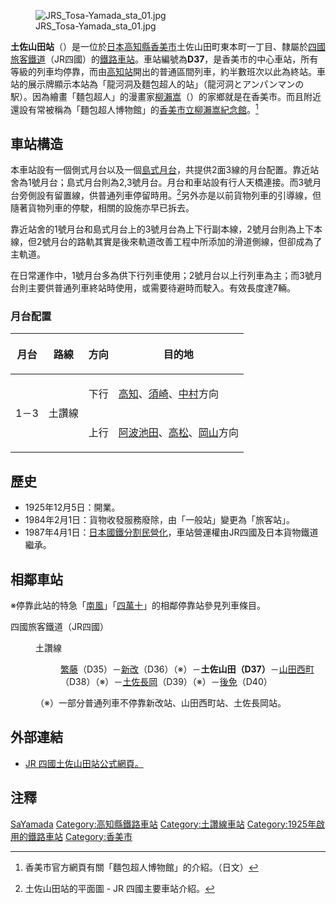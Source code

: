 {{noteTA
|T=zh-tw:土佐山田車站; zh-cn:土佐山田站; zh-hk:土佐山田站;
|1=zh-tw:土佐山田車站; zh-cn:土佐山田站; zh-hk:土佐山田站;
}}
{{日本車站資訊
|公司色     = #1cadca
|文字色     =
|站名       = 土佐山田站
|圖片       = JR-Shikoku-Tosa-YamadaStation.jpg
|pxl       =
|圖片說明   = 土佐山田站舍，2006年攝
|日文原名 = 土佐山田
|平假名   = とさやまだ
|羅馬拼音   = Tosa-Yamada
|前一站     = D36 [[新改站|新改]]
|後一站     = [[山田西町站|山田西町]] D38
|前一站距離      = 7.4
|後一站距離      = 0.8
|電報略號   = ヤマ
|車站編號     = {{車站編號c|#e25885|D37}}
|所屬公司 = [[四國旅客鐵道|四國旅客鐵道]]（JR四國）
|所屬路線   = {{Color|#e25885|■}}[[土讚線|土讚線]]
|距離     = 111.3
|起站     = [[多度津站|多度津]]
|所在地     = [[高知縣|高知縣]][[香美市|香美市]]土佐山田町東本町一丁目
|車站構造     = 地面車站
|月台配置     = 2面3線
|啟用年月日 = 1925年12月5日
|廢止年月日 =
|上下車人次   = 
|統計年度   = 
|備註       = 有站員配置，設有[[綠窗口|綠窗口]]
}}
[[Image:JRS_Tosa-Yamada_sta_01.jpg|thumb]]

'''土佐山田站'''（{{jpn|j=土佐山田駅|hg=とさやまだえき|rm=Tosa-yamada eki|f=y}}）是一位於[[日本|日本]][[高知縣|高知縣]][[香美市|香美市]]土佐山田町東本町一丁目、隸屬於[[四國旅客鐵道|四國旅客鐵道]]（JR四國）的[[鐵路車站|鐵路車站]]。車站編號為'''D37'''，是香美市的中心車站，所有等級的列車均停靠，而由[[高知站|高知站]]開出的普通區間列車，約半數班次以此為終站。車站的展示牌顯示本站為「龍河洞及麵包超人的站」（龍河洞とアンパンマンの駅）。因為繪畫「麵包超人」的漫畫家[[柳瀨嵩|柳瀨嵩]]（{{lang|ja|柳瀬嵩，やなせ たかし}}）的家鄉就是在香美市。而且附近還設有常被稱為「麵包超人博物館」的[[香美市立柳瀨嵩紀念館|香美市立柳瀨嵩紀念館]]。<ref>{{cite web |url=http://www.city.kami.kochi.jp/kanko/anpanman.html |title=存档副本 |accessdate=2011-09-14 |deadurl=yes |archiveurl=https://web.archive.org/web/20110819151358/http://www.city.kami.kochi.jp/kanko/anpanman.html |archivedate=2011-08-19 }} 香美市官方網頁有關「麵包超人博物館」的介紹。（日文）</ref>

==車站構造==
本車站設有一個側式月台以及一個[[島式月台|島式月台]]，共提供2面3線的月台配置。靠近站舍為1號月台；島式月台則為2,3號月台。月台和車站設有行人天橋連接。而3號月台旁側設有留置線，供普通列車停留時用。<ref>{{cite web |url=http://www.jr-eki.com/kakueki/tosayamada/images/kounai.gif |title=存档副本 |accessdate=2011-09-14 |deadurl=yes |archiveurl=https://web.archive.org/web/20160304194047/http://www.jr-eki.com/kakueki/tosayamada/images/kounai.gif |archivedate=2016-03-04 }} 土佐山田站的平面圖 - JR 四國主要車站介紹。</ref>另外亦是以前貨物列車的引導線，但隨著貨物列車的停駛，相關的設施亦早已拆去。

靠近站舍的1號月台和島式月台上的3號月台為上下行副本線，2號月台則為上下本線，但2號月台的路軌其實是後來軌道改善工程中所添加的滑道側線，但卻成為了主軌道。

在日常運作中，1號月台多為供下行列車使用；2號月台以上行列車為主；而3號月台則主要供普通列車終站時使用，或需要待避時而駛入。有效長度達7輛。

===月台配置===
{| class="wikitable"
!月台<!-- 事業者側による呼称。JR四国は「○番のりば」と呼称 --->!!路線!!方向!!目的地
|-
! rowspan=2 | 1－3
|rowspan=2 | {{Color|#e25885|■}}土讚線 
| style="text-align:center" | 下行
|[[高知站|高知]]、[[須崎站|須崎]]、[[中村站_(日本)|中村]]方向
|-
| style="text-align:center" | 上行
|[[阿波池田站|阿波池田]]、[[高松站_(香川縣)|高松]]、[[岡山站_(日本)|岡山]]方向
|}

== 歷史 == 
* 1925年12月5日：開業。
* 1984年2月1日：貨物收發服務廢除，由「一般站」變更為「旅客站」。
* 1987年4月1日：[[日本國鐵分割民營化|日本國鐵分割民營化]]，車站營運權由JR四國及日本貨物鐵道繼承。

== 相鄰車站 ==
※停靠此站的特急「[[南風號列車|南風]]」「[[四萬十號列車|四萬十]]」的相鄰停靠站參見列車條目。
; 四國旅客鐵道（JR四國）
: {{Color|#e25885|■}}土讚線
:: [[繁藤站|繁藤]]（D35）－[[新改站|新改]]（D36）（※）－'''土佐山田（D37）'''－[[山田西町站|山田西町]]（D38）（※）－[[土佐長岡站|土佐長岡]]（D39）（※）－[[後免站|後免]]（D40）
:（※）一部分普通列車不停靠新改站、山田西町站、土佐長岡站。

==外部連結==
*[https://web.archive.org/web/20090122110326/http://www.jr-eki.com/kakueki/tosayamada/index.html JR 四國土佐山田站公式網頁。]{{ja}}

==注釋==
{{reflist}}

{{土讚線1}}

{{DEFAULTSORT:Tosa-Yamada}}
[[Category:日本鐵路車站_To|SaYamada]]
[[Category:高知縣鐵路車站|Category:高知縣鐵路車站]]
[[Category:土讚線車站|Category:土讚線車站]]
[[Category:1925年啟用的鐵路車站|Category:1925年啟用的鐵路車站]]
[[Category:香美市|Category:香美市]]